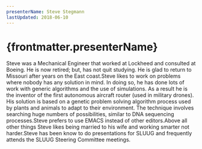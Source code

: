 ```yaml
---
presenterName: Steve Stegmann
lastUpdated: 2018-06-10
---
```


# {frontmatter.presenterName}
Steve was a Mechanical
Engineer that worked at Lockheed and consulted at Boeing. He is now
retired; but, has not quit studying. He is glad to return to
Missouri after years on the East coast.Steve likes to work on
problems where nobody has any solution in mind. In doing so, he has
done lots of work with generic algorithms and the use of
simulations. As a result he is the inventor of the first autonomous
aircraft router (used in military drones). His solution is based on
a genetic problem solving algorithm process used by plants and
animals to adapt to their environment. The technique involves
searching huge numbers of possibilities, similar to DNA sequencing
processes.Steve prefers to use
EMACS instead of other editors.Above all other things
Steve likes being married to his wife and working smarter not
harder.Steve has been know to
do presentations for SLUUG and frequently attends the SLUUG
Steering Committee meetings.